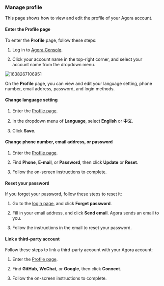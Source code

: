 
### Manage profile

This page shows how to view and edit the profile of your Agora account.

#### Enter the Profile page

To enter the **Profile** page, follow these steps:

1.  Log in to [Agora Console](https://console.agora.io/).

2.  Click your account name in the top-right corner, and select your account name from the dropdown menu.

![1638267106951](https://web-cdn.agora.io/docs-files/1638267106951)

On the **Profile** page, you can view and edit your language setting, phone number, email address, password, and login methods.

#### Change language setting

1.  Enter the [Profile page](https://sso2.agora.io/en/profile).

2.  In the dropdown menu of **Language**, select **English** or **中文**.

3.  Click **Save**.

#### Change phone number, email address, or password

1.  Enter the [Profile page](https://sso2.agora.io/en/profile).

2.  Find **Phone**, **E-mail**, or **Password**, then click **Update** or **Reset**.

3.  Follow the on-screen instructions to complete.

#### Reset your password

If you forget your password, follow these steps to reset it:

1.  Go to the [login page](https://sso.agora.io/login/), and click **Forget password**.

2.  Fill in your email address, and click **Send email**. Agora sends an email to you.

3.  Follow the instructions in the email to reset your password.

#### Link a third-party account

Follow these steps to link a third-party account with your Agora account:

1.  Enter the [Profile page](https://sso2.agora.io/en/profile).

2.  Find **GitHub**, **WeChat**, or **Google**, then click **Connect**.

3.  Follow the on-screen instructions to complete.


